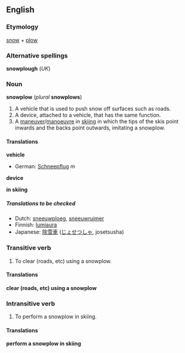 ==English==
===Etymology===
[[snow]] + [[plow]]

===Alternative spellings===
'''snowplough''' (''UK'')

===Noun===
'''snowplow''' (''plural'' '''snowplows''')

#A vehicle that is used to push snow off surfaces such as roads.
#A device, attached to a vehicle, that has the same function.
#A [[maneuver]]/[[manoeuvre]] in [[skiing]] in which the tips of the skis point inwards and the backs point outwards, imitating a snowplow.

====Translations====

'''vehicle'''
{{top}}
*German: [[Schneepflug]] ''m''
{{mid}}
{{bottom}}

'''device'''
{{top}}
{{mid}}
{{bottom}}

'''in skiing'''
{{top}}
{{mid}}
{{bottom}}

=====Translations to be checked=====
<!--Remove this section once all of the translations below have been moved into the tables above.-->
{{checktrans}}

*Dutch: [[sneeuwploeg]], [[sneeuwruimer]]
*Finnish: [[lumiaura]]
*Japanese: [[除雪車]] ([[じょせつしゃ]], josetsusha)

===Transitive verb===
{{en-infl-reg-consonant|snowplow||}}

#To clear (roads, etc) using a snowplow.

====Translations====

'''clear (roads, etc) using a snowplow'''
{{top}}
{{mid}}
{{bottom}}

===Intransitive verb===
{{en-infl-reg-consonant|snowplow||}}

#To perform a snowplow in skiing.

====Translations====

'''perform a snowplow in skiing'''
{{top}}
{{mid}}
{{bottom}}